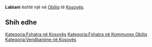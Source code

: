 {{Fshat në 
 | Emri                = Labiani
 | EmriAlt                = 
 | NAME_SHORT_FORM=      
 | NAME_GENERIC=      
 | NAME_SORT_NAME_RO=      LABIANI
 | FULL_NAME_RO = Labiani
 | FULL_NAME_ND_RO=Labiani
 | SORT_NAME_RG=LABIANI
 | FULL_NAME_RG=Labiani
 | FULL_NAME_ND_RG=Labiani
 | SRP_NAME_SHORT_FORM=      
 | SRP_NAME_GENERIC=      
 | SRP_NAME_SORT_NAME_RO=      
 | SRP_FULL_NAME_RO = 
 | SRP_FULL_NAME_ND_RO=
 | SRP_SORT_NAME_RG=
 | SRP_FULL_NAME_RG=
 | SRP_FULL_NAME_ND_RG=
 | Emri (Rasa dhanore) = 
 | Figura              = 
 | Shteti              = Kosovo
 | Komuna              = Obiliq
 | Kodi postar         = 
 | Sipërfaqja          = 

 | Popullsia           = 

 | Regj. i popullsisë  = 
 | Dend. e popullsisë  = 
 | Faqja zyrtare       = 
 <!--- Koordinatat ----> 
 | Gjerësia            = 42.567169
 | Gjatësia            = 21.343956
 | Lartësia            = 
}}
'''Labiani''' është një [[]] në [[Obiliq]] të [[Kosovës]].

<!-- == Gjeografia == -->
<!-- == Historia == -->
<!-- == Demografia == -->
== Shih edhe ==
{{Komuna Obiliq}}
{{Kosovo-Administrata-Cung}}

[[Kategoria:Fshatra në Kosovës]]
[[Kategoria:Fshatra në Kommunes Obiliq]]
[[Kategoria:Vendbanime në Kosovës]]